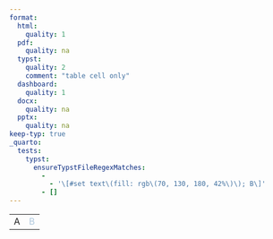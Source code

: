 ```yaml
---
format:
  html:
    quality: 1
  pdf:
    quality: na
  typst:
    quality: 2
    comment: "table cell only"
  dashboard:
    quality: 1
  docx:
    quality: na
  pptx:
    quality: na
keep-typ: true
_quarto:
  tests:
    typst:
      ensureTypstFileRegexMatches:
        -
          - '\[#set text\(fill: rgb\(70, 130, 180, 42%\)\); B\]'
        - []
---
```


```{=html}
<table>
    <tr><td>A</td><td style="color: rgb(70 130 180 / 84%); opacity: 0.5">B</td></tr>
</table>
```


